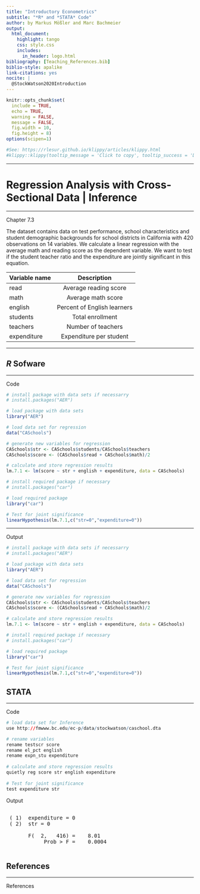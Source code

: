 ---
title: "Introductory Econometrics"
subtitle: "*R* and *STATA* Code"
author: by Markus Mößler and Marc Bachmeier
output:
  html_document:
    highlight: tango
    css: style.css
    includes:
      in_header: logo.html
bibliography: [Teaching_References.bib]
biblio-style: apalike
link-citations: yes
nocite: | 
  @StockWatson2020Introduction
---

<!--..........................................................................-->
<!--..........................................................................-->

```{r,include=FALSE}
knitr::opts_chunk$set(
  include = TRUE,
  echo = TRUE,
  warning = FALSE,
  message = FALSE,
  fig.width = 10,
  fig.height = 8)
options(scipen=1)
```

```{r,klippy, echo=FALSE, include=TRUE}
#See: https://rlesur.github.io/klippy/articles/klippy.html
#klippy::klippy(tooltip_message = 'Click to copy', tooltip_success = 'Done', position = c('top', 'right'))
```

<!--..........................................................................-->
<!--..........................................................................-->

<hr />

<!--..........................................................................-->
# Regression Analysis with Cross-Sectional Data | Inference {.tabset .tabset-fade}
<!--..........................................................................-->

<hr />

<p class="head01">
Chapter 7.3
</p>

The dataset contains data on test performance, school characteristics and student demographic backgrounds for school districts in California with 420 observations on 14 variables. We calculate a linear regression with the average math and reading score as the dependent variable. We want to test if the student teacher ratio and the expenditure are jointly significant in this equation.


| Variable name | Description   |
| ------------- |:-----------------------:|
| read          | Average reading score |
| math          | Average math score      |
| english       | Percent of English learners      |
| students      | Total enrollment      |
| teachers      | Number of teachers   |
| expenditure   | Expenditure per student   |


<hr />

<!--..........................................................................-->
## *R* Sofware {.tabset .tabset-fade}
<!--..........................................................................-->

<hr />

<p class="head02">
Code 
</p>

```{r,results='hide'}
# install package with data sets if necessarry 
# install.packages("AER")

# load package with data sets
library("AER")

# load data set for regression
data("CASchools")

# generate new variables for regression
CASchools$str <- CASchools$students/CASchools$teachers       
CASchools$score <- (CASchools$read + CASchools$math)/2

# calculate and store regression results
lm.7.1 <- lm(score ~ str + english + expenditure, data = CASchools)

# install required package if necessary 
# install.packages("car")

# load required package
library("car")

# Test for joint significance
linearHypothesis(lm.7.1,c("str=0","expenditure=0"))
```

<hr />

<p class="head02">
Output 
</p>

```{r,echo=FALSE}
# install package with data sets if necessarry 
# install.packages("AER")

# load package with data sets
library("AER")

# load data set for regression
data("CASchools")

# generate new variables for regression
CASchools$str <- CASchools$students/CASchools$teachers       
CASchools$score <- (CASchools$read + CASchools$math)/2

# calculate and store regression results
lm.7.1 <- lm(score ~ str + english + expenditure, data = CASchools)

# install required package if necessary 
# install.packages("car")

# load required package
library("car")

# Test for joint significance
linearHypothesis(lm.7.1,c("str=0","expenditure=0"))
```

<!--..........................................................................-->
## STATA {.tabset .tabset-fade}
<!--..........................................................................-->

<hr />

<p class="head02">
Code 
</p>

```{r,eval=FALSE}
# load data set for Inference
use http://fmwww.bc.edu/ec-p/data/stockwatson/caschool.dta

# rename variables
rename testscr score
rename el_pct english
rename expn_stu expenditure
 
# calculate and store regression results
quietly reg score str english expenditure
 
# Test for joint significance
test expenditure str
```

<p class="head02">
Output 
</p>


<pre>

 ( 1)  expenditure = 0
 ( 2)  str = 0

       F(  2,   416) =    8.01
            Prob > F =    0.0004

</pre>


<!--..........................................................................-->
<!--..........................................................................-->

## References

<hr />

<p class="head01">
References
</p>

<!--##########################################################################-->
<!-- THIS IS THE END --> 
<script>
var coll = document.getElementsByClassName("collapsible01");
var i;

for (i = 0; i < coll.length; i++) {
  coll[i].addEventListener("click", function() {
    this.classList.toggle("active");
    var content = this.nextElementSibling;
    if (content.style.display === "block") {
      content.style.display = "none";
    } else {
      content.style.display = "block";
    }
  });
}
</script>

<script>
var coll = document.getElementsByClassName("collapsible02");
var i;

for (i = 0; i < coll.length; i++) {
  coll[i].addEventListener("click", function() {
    this.classList.toggle("active");
    var content = this.nextElementSibling;
    if (content.style.display === "block") {
      content.style.display = "none";
    } else {
      content.style.display = "block";
    }
  });
}
</script>